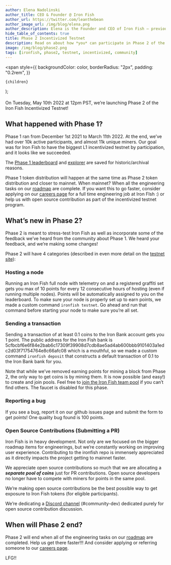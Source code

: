 ```yaml
---
author: Elena Nadolinski
author_title: CEO & Founder @ Iron Fish
author_url: https://twitter.com/leanthebean
author_image_url: /img/blog/elena.png
author_description: Elena is the Founder and CEO of Iron Fish — previously worked at Microsoft and Airbnb. Fell down the cryptocurrency rabbit hole in 2017. Really didn't want her insurance to know she eats pizza.
hide_table_of_contents: true
title: Phase 2 Incentivized Testnet
description: Read on about how *you* can participate in Phase 2 of the Incentivized Testnet today
image: /img/blog/phase2.png
tags: [ironfish, phase2, testnet, incentivized, community]
---
```


  <span
    style={{
      backgroundColor: color,
      borderRadius: "2px",
      padding: "0.2rem",
    }}
  >
    {children}
  </span>
);

####

<Highlight color="#FFEC1F">
  On Tuesday, May 10th 2022 at 12pm PST, we’re launching Phase 2 of the Iron
  Fish Incentivized Testnet!
</Highlight>

## What happened with Phase 1?

Phase 1 ran from December 1st 2021 to March 11th 2022. At the end, we’ve had over 10k active participants, and almost 11k unique miners. Our goal was for Iron Fish to have the biggest L1 incentivized testnet by participation, and it looks like we succeeded.

The [Phase 1 leaderboard](https://phase1.testnet.ironfish.network/leaderboard) and [explorer](https://phase1.explorer.ironfish.network) are saved for historic/archival reasons.

Phase 1 token distribution will happen at the same time as Phase 2 token distribution and closer to mainnet. When mainnet? When all the engineering tasks on our [roadmap](https://ironfish.network/roadmap) are complete. If you want this to go faster, consider applying on our [careers page](https://ironfish.network/careers/) for a full time engineering job at Iron FIsh :) or help us with open source contribution as part of the incentivized testnet program.

## What’s new in Phase 2?

Phase 2 is meant to stress-test Iron Fish as well as incorporate some of the feedback we’ve heard from the community about Phase 1. We heard your feedback, and we’re making some changes!

Phase 2 will have 4 categories (described in even more detail on the [testnet site](https://testnet.ironfish.network/about)):

### Hosting a node

Running an Iron Fish full node with telemetry on and a registered graffiti set gets you max of 10 points for every 12 consecutive hours of hosting (even if running multiple nodes). Points will be automatically assigned to you on the leaderboard. To make sure your node is properly set up to earn points, we made a custom command `ironfish testnet`. Go ahead and run that command before starting your node to make sure you’re all set.

### Sending a transaction

Sending a transaction of at least 0.1 coins to the Iron Bank account gets you 1 point. The public address for the Iron Fish bank is 5cfbcbf6e6f84e2bab6c17309f39908d7cdb8ae5ad4ab600bbb9101403a1edc2d03f71754764e8c66afc08 which is a mouthful, so we made a custom command `ironfish deposit` that constructs a default transaction of 0.1 to the Iron Bank bank for you.

Note that while we’ve removed earning points for mining a block from Phase 2, the only way to get coins is by mining them. It is now possible (and easy!) to create and join pools. Feel free to [join the Iron Fish team pool](https://ironfish.network/docs/onboarding/miner-iron-fish#join-a-mining-pool) if you can’t find others. The faucet is disabled for this phase.

### Reporting a bug

If you see a bug, report it on our github issues page and submit the form to get points! One quality bug found is 100 points.

### Open Source Contributions (Submitting a PR)

Iron Fish is in heavy development. Not only are we focused on the bigger roadmap items for engineerings, but we’re constantly working on improving user experience. Contributing to the ironfish repo is immensely appreciated as it directly impacts the project getting to mainnet faster.

We appreciate open source contributions so much that we are allocating a <b>_separate pool of coins_</b> just for PR contributions. Open source developers no longer have to compete with miners for points in the same pool.

We’re making open source contributions be the best possible way to get exposure to Iron Fish tokens (for eligible participants).

We’re dedicating a [Discord channel](https://discord.gg/wrrfFKAhy2) (#community-dev) dedicated purely for open source contribution discussion.

## When will Phase 2 end?

Phase 2 will end when all of the engineering tasks on our [roadmap](https://ironfish.network/roadmap) are completed. Help us get there faster!!! And consider applying or referring someone to our [careers page](https://ironfish.network/careers/).

LFG!!
